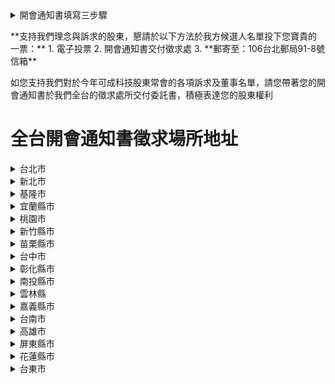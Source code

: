 <div className='container mx-auto p-4 [&_summary]:my-4 [&_summary]:p-4 [&_summary]:cursor-pointer [&_summary]:hover:bg-brand-green/10'>

<details>
  <summary className="border-2 border-[#30a3e6] rounded-4xl animate-bounce">開會通知書填寫三步驟</summary>
  
![](/images/instruction.jpg)
</details>

<p className='text-2xl my-4'>
**支持我們理念與訴求的股東，懇請於以下方法於我方候選人名單投下您寶貴的一票：**
1. 電子投票
2. 開會通知書交付徵求處
3. **郵寄至：106台北郵局91-8號信箱**

如您支持我們對於今年可成科技股東常會的各項訴求及董事名單，請您帶著您的開會通知書於我們全台的徵求處所交付委託書，積極表達您的股東權利
</p>


# 全台開會通知書徵求場所地址

<details>
  <summary>台北市</summary>

| 徵求場所地址                                                       | 電話          |
| ------------------------------------------------------------------|-------------|
| 台北市中正區博愛路 80 號 B1                                        | (02)2388-8750 |
| 台北市中正區重慶南路一段 10 號 1 樓                                | 0966-136-379  |
| 台北市中正區重慶南路一段 13 號(胡椒餅隔壁彩券行內)                 | (02)2375-3556 |
| 台北市中正區重慶南路一段 18 號（日野苑飯店旁邊）                   | (02)2351-6733 |
| 台北市中正區重慶南路三段 111 號 1 樓（欣泰廚具）                   | (02)2365-6701 |
| 台北市中正區南昌路一段 31 巷 16 號（南門市場後）                   | (02)2351-6733 |
| 台北市中正區武昌街一段 2 之 1 號 1 樓                              | 0980-137-002  |
| 台北市中正區武昌街一段 8 號                                        | (02)8972-5568 |
| 台北市中正區武昌街一段 16 巷 10 號 1 樓&2 樓之 1                   | (02)2311-1376 |
| 台北市中正區館前路 6 號 12 樓之 8（捷運台北車站新光三越出口）      | (02)2331-2141 |
| 台北市中正區懷寧街 42 之 1 號 1 樓（心泰軟異國料理便當）           | (02)2331-6372 |
| 台北市中正區懷寧街 74 號                                           | (02)8972-5210 |
| 台北市中正區懷寧街 74 號(中國信託旁邊)                             | 0978-003-540  |
| 台北市中正區懷寧街 76 號 1 樓(壹咖啡彩券行)                        | 0980-137-003  |
| 台北市中正區中華路二段 301 巷 4 號(黃豆家豆花店旁邊)               | (02)2339-1391 |
| 台北市中正區寧波東街 22-1 號(早香早餐吧)                           | (02)2322-5364 |
| 台北市中正區新生南路一段 138 之 1 號                               | (02)2740-8229 |
| 台北市萬華區大理街 22 號(捷運龍山寺站 3 號出口對面)                | (02)2336-3999 |
| 台北市萬華區東園街 68-1 號 2 樓(由 66 巷 2 弄進入)                 | (02)2307-1773 |
| 台北市大同區重慶北路三段 281 號（金旺來彩劵行）                    | (02)2595-6189 |
| 台北市大同區重慶北路三段 296 巷 16 號                              | (02)2552-8400 |
| 台北市大同區南京西路 163 號 1 樓 97 室                             | (02)2555-7396 |
| 台北市大同區延平北路二段 96 號（華銀警衛室）                       | (02)2555-7396 |
| 台北市大同區延平北路二段 109 號（優達刻印配鑰）                    | (02)2556-3138 |
| 台北市大同區承德路三段 206 之 2 號（承三 208 巷口）                | (02)2595-6189 |
| 台北市大同區承德路三段 231 號(彩券行)                              | (02)2592-6278 |
| 台北市中山區建國北路一段 96 號                                     | 0972-891-240  |
| 台北市中山區合江街 123 號-久振堂香舖(錦州民權中間)                 | (02)2505-2215 |
| 台北市中山區合江街 188 巷 2 號 1 樓                                | (02)2506-2926 |
| 台北市中山區農安街 109 號 1 樓(中原街口)                           | 0955-480-000  |
| 台北市中山區吉林路 144 巷 10 號 2 樓                               | (02)2563-5077 |
| 台北市中山區吉林路 376 號（教堂旁彩券行）                          | (02)2535-0758 |
| 台北市中山區吉林路 426 號                                          | (02)2597-1040 |
| 台北市中山區松江路 108 巷 29 號 1 樓（欣大文具店）                 | (02)2542-6127 |
| 台北市中山區松江路 123 巷 8 號 2 樓（南京東路口）                  | (02)2501-5528 |
| 台北市中山區龍江路 155 巷 6 號 1 樓（長春路口）                    | (02)2718-0952 |
| 台北市中山區民生東路二段 148 號 Toffee 服飾(松江路口,路易莎旁)     | (02)2542-9368 |
| 台北市松山區民生東路四段 80 巷 5 號                                | (02)2547-3039 |
| 台北市松山區三民路 136 巷 12 號 1 樓                               | (02)2762-5690 |
| 台北市松山區延吉街 12 號 1 樓（吉仁鎖店）                          | (02)2578-0782 |
| 台北市松山區東興路 5 號 1 樓(統一證正對面)                         | 0958-327-999  |
| 台北市大安區信義路二段 98 號(彩券行)                               | (02)2358-1861 |
| 台北市大安區延吉街 135 之 2 號 7 樓（忠孝東路口）                  | (02)2778-3412 |
| 台北市大安區延吉街 153-4 號                                        | (02)8771-3691 |
| 台北市大安區光復南路 578 號 2 樓之 1(信義路口永和豆漿旁)           | 0916-563-248  |
| 台北市大安區復興南路一段 321 號 1 樓 A17 室（捷運大安站 6 號出口） | (02)2501-5529 |
| 台北市大安區敦化南路二段 11 巷 22 號（敦南信義路口）               | (02)2706-388  | 9   |
| 台北郵局 91-8 號信箱                                               |
| 台北市大安區敦化南路二段 81 巷 45 弄 27 號                         | (02)2701-6245 |
| 台北市大安區泰順街 46-1 號(奇威藥局)                               | (02)2365-1110 |
| 台北市大安區永康街 2 巷 4 號(手機殼專賣)                           | 0933-225-092  |
| 台北市大安區新生南路一段 149-11 號 1 樓(彩券行)                    | (02)2705-8885 |
| 台北市大安區瑞安街 230 號                                          | (02)2708-6046 |
| 台北市大安區和平東路三段 228 巷 34 號(彩券行)                      | (02)8732-5595 |
| 台北市大安區通化街 13 號                                           | 02)2709-8668  |
| 台北市信義區虎林街 100 巷 17 號 1 樓                               | (02)2753-5992 |
| 台北巿信義區永吉路 180 巷 14 號(鴻睿商行)                          | (02)2763-2710 |
| 台北市信義區永吉路 278 巷 27 弄 32 號 1 樓(永吉市場旁)             | (02)8787-5802 |
| 台北市信義區松山路 627-1 號(登寶眼鏡行,福德松山路口)               | (02)2727-4788 |
| 台北市士林區承德路四段 10 巷 57 號                                 | 0932-135-683  |
| 台北市士林區文林路 173 號(大北路口彩券行)                          | (02)2881-7777 |
| 台北市士林區中正路 403 號(彩券行)                                  | (02)2883-3637 |
| 台北市士林區德行東路 92 號（檳榔店內-忠誠牛肉麵旁）                | (02)2828-2007 |
| 台北市士林區德行東路 95 號(芝加哥數位影像)                         | (02)2838-2572 |
| 台北市北投區致遠一路二段 117 號 1 樓（彩劵行-陽信銀旁）            | (02)2827-9151 |
| 台北市北投區致遠二路 116 號(僑王機車行)                            | (02)2820-5708 |
| 台北市北投區明德路 152 號(彩券行)                                  | (02)2828-0169 |
| 台北市北投區裕民六路 90 巷 1 弄 20 號(近石牌捷運富邦證券後)        | (02)2827-3035 |
| 台北市北投區中央北路一段 145 號(彩券行)                            | (02)2897-4747 |
| 台北市北投區大興街 23 巷 4 號(全聯福利後面)                        | (02)2895-6645 |
| 台北市內湖區成功路四段 61 巷 32 弄 14 號 1 樓（冠博未上市）        | (02)8792-9175 |
| 台北市內湖區環山路一段 63 號                                       | (02)2798-5827 |
| 台北市內湖區金湖路 2 號(近捷運內湖站 2 號出口)                     | (02)2791-8777 |
| 台北市內湖區康寧路一段 141 號(台灣彩券)                            | (02)2793-3277 |
| 台北市南港區八德路四段 909 號 1 樓(貓狗 909)                       | 0975-756-871  |
| 台北市南港區福德街 311 號（伊美自助洗衣店）                        | (02)2786-7680 |
| 台北市文山區羅斯福路六段 268 號 1 樓（順明眼鏡行）                 | (02)2931-1663 |
| 台北市文山區興隆路一段 65 號 1 樓（798 羊肉）                      | (02)2933-0571 |
| 台北市文山區景明街 1 號(興隆路一段 138 號 OK 便利商店旁)           | (02)2935-5555 |

</details>

<details>
  <summary>新北市</summary>

| 徵求場所地址                                                       | 電話          |
| ------------------------------------------------------------------|-------------|
|新北市淡水區中山路95巷18號1樓 | (02)2620-4121
|新北市汐止區康寧街414號1樓（宥鈞安全帽） | (02)2695-3448
|新北市土城區中央路二段50巷16弄1號1樓（日月光對面巷子內） | (02)2273-0628
|新北市土城區學府路一段98巷24號（廣福派出所對面巷子） | (02)2262-0589
|新北市土城區青雲路176號1樓(名田水電行) | (02)2262-3556
|新北市土城區裕生路83巷21號(樂利國小旁) | (02)2265-5723
|新北市板橋區文化路一段188巷7 弄40號（油庫市場內） | (02)2257-2976
|新北市板橋區五權街65巷10號（五權公園口） | (02)2954-4325
|新北市板橋區東門街30之2號1樓之2（府中1號出口） | (02)2956-2019
|新北市板橋區長安街138巷1-1號(海山高中部後面，學盟補習班旁) | (02)2963-7878
|新北市新店區中正路187之1號(南記鎖匙刻印行) | (02)2913-3480
|新北市新店區中正路247巷4弄2號（OK超商巷內） | (02)2916-0308
|新北市新店區中正路380號(永利機車行、耕莘醫院旁) | (02)2218-4748
|新北市永和區得和路373巷31弄11號1樓（原永元路） | (02)2920-8426
|新北市永和區中正路653號（和欣機車行） | (02)2920-8426
|新北市永和區中和路591號(金鴻興鐘錶行) | (02)2927-0606
|新北市中和區泰和街32號1樓（品宏機車行） | (02)2231-1618
|新北市中和區連城路348號（天下武裝） | (02)2231-1618
|新北市中和區景平路425號 | (02)2246-5010
|新北市中和區景安路35號1樓(無患子環保洗衣店) | (02)2949-3528
|新北市新莊區公園一路70巷2號（阿耀的店旁巷） | (02)2993-1020
|新北市新莊區新泰路225巷8號1樓（品皇咖啡） | (02)2992-9523
|新北市新莊區新泰路225巷23弄12號(台北富邦銀行隔壁巷弄內) | (02)2992-4784
|新北市新莊區中港路288巷70號 | 0971-797-298
|新北市樹林區保安二街19號（國清電器） | (02)2681-3471
|新北市樹林區中山路1段205號(小馬租車) | 0932-921-357
|新北市三峽區民生街154號B19(民生花坊旁) | 0970-476-060
|新北市三峽區復興路42巷3號1樓 | 0963-081-570
|新北市鶯歌區中正一路93號（全國寢具行） | (02)2677-2049
|新北市鶯歌區建國路57號（山姆幼兒園對面） | 0958-168-266
|新北市三重區安樂街46號（正義北路247號全家旁巷內） | (02)2980-4817
|新北市三重區集美街23號（龍佳照相館） | (02)2978-8331
|新北市三重區重陽路一段118號(春米早午餐店)稅捐處正對面 | (02)2982-4289
|新北市三重區文化北路226巷46號1樓（正義北路八方雲集後） | (02)2982-4608
|新北市蘆洲區中山二路36巷31號 1樓（雜貨店） | (02)2285-0627
|新北市蘆洲區中正路185巷76號(中古電視維修買賣) | (02)2848-8984
</details>

<details>
  <summary>基隆市</summary>

| 徵求場所地址                                                       | 電話          |
| ------------------------------------------------------------------|-------------|
|基隆市仁愛區愛三路87號4樓之15（仁愛眼鏡4樓） | (02)2425-7224|
|基隆市仁愛區孝二路29巷9號1樓 | (02)24250062|
|基隆市信義區東信路246號(A.D HAIR) | (02)2466-0233|
|基隆市七堵區光明路17號 | (02)2456-6009|
|基隆市七堵區福一街214號(綜合鞋店) | 0915-530-630|
</details>

<details>
  <summary>宜蘭縣市</summary>

| 徵求場所地址                                                       | 電話          |
| ------------------------------------------------------------------|-------------|
|宜蘭縣羅東鎮博愛路14號 | (03)955-0661|
|宜蘭縣羅東鎮林森路111號(諾貝爾麵包店後面) | 0928-740-835|
|宜蘭縣宜蘭市農權路180號(晨昇早點斜對面) | 0905-301-645|
|宜蘭縣宜蘭市武營街84號 | 0958-616-137|
</details>

<details>
  <summary>桃園市</summary>

| 徵求場所地址                                                       | 電話          |
| ------------------------------------------------------------------|-------------|
|桃園市中壢區中台路15號（近中壢監理站、圖書館、路易莎） | (03)426-0715|
|桃園市中壢區民權路214號(萬利市場對面7-11巷口進入) | (03)494-9706|
|桃園市中壢區環北路577號(中華六福茶具百貨) | (03)462-3043|
|桃園市中壢區永福路987號(嘉又專業鎖店) | (03)463-1822|
|桃園市桃園區愛八街15號（麵包同話後方） | (03)335-7025|
|桃園市桃園區中山東路199號(青溪國中對面) | (03)331-8844|
|桃園市桃園區國聖一街191號(愛買後面，宏昌13街國聖一街交叉口) | 0965-355-336|
|桃園市八德區和平路170號(全順汽車修理廠) | 0965-355-336|
|桃園市八德區東勇街69巷21號（屈臣氏義勇店後巷） | (03)367-1202|
|桃園市楊梅區新成路120號（永成自行車行） | (03)475-6783|
|桃園市龍潭區龍青路3號-刻印行(台灣銀行對面) | (03)480-1964|
|桃園市蘆竹區奉化路54號 | 0936-584-639|

</details>

<details>
  <summary>新竹縣市</summary>

| 徵求場所地址                                                       | 電話          |
| ------------------------------------------------------------------|-------------|
|新竹市北大路305巷8號（國泰世華旁巷） | (03)523-7681|
|新竹市北區和福街3號(北大路鬍鬚張旁邊巷子) | (03)523-6082|
|新竹市東區西大路97巷8號(牛肉麵巷內) | (03)526-8892|
|新竹市東區光復路一段329巷6號(家樂福旁巷內) | (03)579-8131|
|新竹市光復路一段278號（元大、台新金對面） | 0987-519-892|
|新竹縣竹北市博愛街379號(博愛街郵局對面) | (03)555-5276|
|新竹縣竹北市民權街18號（寶寶園生活百貨） | (03)551-4141|
|新竹縣湖口鄉中正路一段143號(君育手工藝行) | (03)590-6019|
|新竹縣新豐鄉忠孝路33號(P8精品服飾) | 0980-705-116|
|新竹縣新埔鎮中正路546號(新生照相館) | (03)588-3028|
|新竹縣關西鎮南京路31號(薰衣草服飾) | (03)587-9551|
|新竹縣竹東鎮中正路7號 | (03)594-2471|
|新竹縣竹東鎮中興路三段291號 | 0955-904-166|

</details>

<details>
  <summary>苗栗縣市</summary>

| 徵求場所地址                                                       | 電話          |
| ------------------------------------------------------------------|-------------|
|苗栗縣竹南鎮龍泉街33號 | 0921-480-228|
|苗栗縣頭份市維新路35號（竹南南地下道全家福鞋店正對面） | (037)627-163|
|苗栗市忠孝路196號（三言兩語簡餐店） | (037)362-196|
|苗栗市福星里10鄰福園街72號1樓(靠近北平四海小館旁) | (037)276-045|
|苗栗市中正路429號(黃明玲皮膚科對面) | 0905-334-770|

</details>

<details>
  <summary>台中市</summary>

| 徵求場所地址                                                       | 電話          |
| ------------------------------------------------------------------|-------------|
|台中市南區正義街133巷2之1號（劉永洲） | (04)2287-2837|
|台中市南區高工路56號（利百加健康屋） | (04)2265-9940|
|台中市西區金山路49之5號 | (04)2372-4785|
|台中市西區五權五街180號(蒙娜麗莎,近忠明南路口) | (04)2376-9885|
|台中市北區太平路217號（正美洗衣店） | (04)2201-4514|
|台中市北區英才路184號1樓-陳素菡(大麵羹斜對面) | (04)2203-9343|
|台中市北屯區崇德二路二段82號 | (04)2247-6687|
|台中市北屯區祥順五街102號 | 0928-630-921|
|台中市西屯區黎明路三段487號（東帝視障按摩養生館） | (04)2707-0056|
|台中市南屯區大英街318號1樓(永春不動產) | (04)2320-1378|
|台中市南屯區南屯路二段116號（匯芳書局） | (04)2471-5092|
|台中市西屯區福上巷327號(近文華路) | (04)2452-1306|
|台中市太平區成功東路255號（建興路口） | (04)2277-1106|
|台中市太平區中興東路30號（新民書局） | (04)2277-1801|
|台中市太平區中興東路32號(窗簾專賣店) | (04)2275-4916|
|台中市大里區中興路二段396-2號(美達行) | (04)2485-1222|
|台中市大里區德芳路二段27號（享宸養生館） | (04)2407-3827|
|台中市大里區永興路116號（沛琪洗衣店） | (04)2482-4992|
|台中市霧峰區中正路788之1號（沅寶王彩券行） | (04)2339-3800|
|台中市烏日區中華路562號（宏仁汽車材料） | (04)2338-4175|
|台中市豐原區豐陽路3號（7-11對面） | (04)2524-2955|
|台中市豐原區豐西里14鄰忠孝街79巷40號 | 0981-773-228|
|台中市龍井區觀光路135巷68號 | (04)2635-7570|
|台中市清水區光華路43巷2號 | (04)2622-0217|
|台中市大甲區大甲街23號 | 0983-682-764|
|台中市大甲區青年路33之1號 | (04)2681-6841|
|台中市大雅區民生路一段133巷21號(國泰世華銀巷子進入) | (04)2560-3566|
|台中市沙鹿區鎮南路二段279號(松邦文具) | (04)2635-6360|

</details>

<details>
  <summary>彰化縣市</summary>

| 徵求場所地址                                                       | 電話          |
| ------------------------------------------------------------------|-------------|
|彰化市中正路二段560巷22號（彰安國中旁巷內） | (04)722-4669|
|彰化市中山路二段885-2號1樓(金伍翔鋁門窗) | (04)720-1027|
|彰化市三民路237巷57號 | (04)729-9815|
|彰化縣鹿港鎮三民路260號 | (04)777-2715|
|彰化縣鹿港鎮永安二路120巷3號(鹿港至誠慈善會巷子內) | 0928-017-984|
|彰化縣員林市中山南路191巷6號（原址188號對面巷第3間） | (04)835-0257|
|彰化縣員林市大仁街1號(大同路二段全家便利商店斜對面) | (04)834-4546|
|彰化縣和美鎮中興路2段21號 | (04)755-5821|
|彰化縣伸港鄉中興路一段301號(國品電信企業) | 0933-599-998|
|彰化縣永靖鄉瑚璉路147號（萱滷味） | 0939-668-076|
|彰化縣田中鎮中山街335巷28號（謝英代書） | (04)874-2818|
|彰化縣田中鎮員集路二段418號(建興五金行) | (04)874-2611|
|彰化縣北斗鎮中山路一段266號（萬八火鍋斜對面） | 0926-901-746|
|彰化縣北斗鎮文苑東路77號(金寶山五金大賣場)藝林書局旁 | (04)888-0606|
|彰化縣溪湖鎮彰水路三段375號(道安醫院斜對面) | (04)882-9988|
|彰化縣二林鎮儒林路二段358號(久鎰百貨行) | (04)896-0103|

</details>

<details>
  <summary>南投縣市</summary>

| 徵求場所地址                                                       | 電話          |
| ------------------------------------------------------------------|-------------|
|南投市民族路215號（廣元藥局旁） | 0988-217-969|
|南投市中興路74巷6號（文和煙酒巷內） | 0928-316-741|
|南投市彰南路一段1078號(南投國小對面) | (049)222-2366|
|南投縣草屯鎮炎峰街3之7號（土銀斜對面） | (049)232-7456|
|南投縣草屯鎮和興街25號(草屯形象商圈) | (049)230-2225|
|南投縣竹山鎮建國二路98號(阿樹米行) | (049)263-0350|

</details>

<details>
  <summary>雲林縣</summary>

| 徵求場所地址                                                       | 電話          |
| ------------------------------------------------------------------|-------------|
|雲林縣北港鎮文化路148號（永利牛排館） | 0921-700-416|
|雲林縣斗南鎮順安街133號（順益單車） | (05)596-3540|
|雲林縣虎尾鎮林森路二段23-1號（龍之海唱片行） | (05)633-8311|
|雲林縣斗六市九如街4號（圓拉麵） | (05)533-6202|
|雲林縣斗六市城頂街62-2號(明志動物醫院) | 0910-544-688|
|雲林縣西螺鎮平和路162號（新德記-野爵客） | (05)586-8886|

</details>

<details>
  <summary>嘉義縣市</summary>

| 徵求場所地址                                                       | 電話          |
| ------------------------------------------------------------------|-------------|
|嘉義市忠義街68號（蘭井街與光彩街中間） | (05)222-3203|
|嘉義市東區成仁街273之2號(靠近林森西路) | (05)276-6189|
|嘉義市西區忠義街123號(近中山路口第三家) | (05)222-2705|
|嘉義縣民雄鄉保生街32號 | (05)226-2722|
|嘉義縣民雄鄉福樂村埤角342號(嘉鴻書局) | (05)2219-989|
|嘉義縣民雄鄉福樂村埤角7號（google搜尋:埤角股東會紀念品） | 0932-961-980|
|嘉義縣水上鄉進學街19巷23號 | (05)268-5486|

</details>

<details>
  <summary>台南市</summary>

| 徵求場所地址                                                       | 電話          |
| ------------------------------------------------------------------|-------------|
|台南市中西區友愛東街15號（萬川餅店旁） | (06)228-6026|
|台南市中西區西門路二段407號1樓（舊大舞台對面） | (06)221-8925|
|台南市中西區民族路三段56號 | (06)221-1820|
|台南市中西區民生路二段272號(富邦大樓正對面) | (06)223-3958|
|台南市東區大同路一段45巷5號(東門圓環旁) | (06)214-1371|
|台南市東區仁和路84-3號(弘鼎文具店) | (06)260-6319|
|台南市東區小東路360號((國泰世華銀行正對面)) | (06)208-9267|
|台南市東區崇善路232巷17弄2號 | (06)260-3856|
|台南市東區裕農路647號（裕農安安藥局） | (06)208-5939|
|台南市北區公園路128號（好鄰居藥局） | (06)221-9015|
|台南市北區公園路128號2樓之9 | (06)221-9015|
|台南市安平區永華三街71號（茗茶作茶飲店） | (06)298-8703|
|台南市永康區復興路295號（廣大電器） | (06)313-8475|
|台南市永康區大灣路352號（雨田通訊行） | (06)271-7120|
|台南市永康區華興街104號1樓(華興理髮廳) | (06)312-0498|
|台南市永康區永康街97號 | (06)233-0877|
|台南市佳里區平等街119號(新光大樓旁) | (06)723-1560|
|台南市佳里區和平街1號 | (06)723-6975|
|台南市歸仁區中山路一段551號（燿瀅3C行動館） | (06)330-1065|
|台南市新營區永安街3之1號 （近交通台） | (06)635-0786|
|台南市新營區博愛街56-2號 | 0911-219-885|
|台南市新營區三民路128號(博大書局) | (06)632-6865|

</details>

<details>
  <summary>高雄市</summary>

| 徵求場所地址                                                       | 電話          |
| ------------------------------------------------------------------|-------------|
|高雄市前金區六合二路228號（市議會後面） | (07)201-4827|
|高雄市前金區自強一路100號(七賢二路口-櫻花廚具) | (07)211-1234|
|高雄市苓雅區正大路27號（輔仁路口轉入） | (07)723-1100|
|高雄市苓雅區青年一路163號之2（國民市場門口德興軒文具行） | (07)333-5635|
|高雄市苓雅區光華一路148-65號（義美食品旁天龍戶外） | (07)716-3735|
|高雄市新興區中正三路98號1樓（搜尋:高雄全通中正店） | (07)237-9898|
|高雄市新興區南台路45號（中正、南台路三信合作社對面） | (07)282-2088|
|高雄市三民區建興路192號（櫻花廚具） | (07)384-9900|
|高雄市三民區重慶街46號(後火車站中國信託後方) | (07)311-8641|
|高雄市三民區澄和路58巷16號 | 0929-043-518|
|高雄市三民區鼎泰街220號(全聯附近) | (07)-342-0508|
|高雄市小港區桂陽路259號(7-11旁，近桂林國小) | (07)793-1460|
|高雄市小港區華山路128之5號（華山國小旁櫻花廚具） | (07)806-4070|
|高雄市左營區海德路41號 | (07)582-1886|
|高雄市左營區立信路221號 | (07)556-0952|
|高雄市左營區自由二路410號(新葳美髮美容百貨) | (07)558-6399|
|高雄市仁武區仁新巷57號（成功文具行） | (07)371-1885|
|高雄市仁武區仁雄路13-22號（永順鎖印行全真中醫旁） | (07)373-7788|
|高雄市鹽埕區安石街39號(大仁市場後方) | (07)532-0447|
|高雄市鼓山區伊犁街31號(近九如國小) | (07)521-6315|
|高雄市前鎮區一心二路50號(華南銀行對面) | 0955-145705|
|高雄市鳳山區五甲二路241號（中華電信對面正大興安全帽） | (07)722-9124|
|高雄市鳳山區自強一路221號（多那之咖啡五甲店隔壁） | (07)831-2170|
|高雄市鳳山區中華街3-3號(高雄捷運鳳山站2號出口) | (07)741-4591|
|高雄市鳳山區光復路二段257號 | (07)799-1473|
|高雄市鳳山區凱旋路215號(聯邦銀行正對面) | (07)765-6657|
|高雄市鳳山區三誠路13號(近五甲廟、福誠高中) | (07)823-0388|
|高雄市鳳山區文化西路17-7號（文化西路轉入） | (07)777-8800|
|高雄市鳳山區維新路97-1號（馬光中醫斜對面） | (07)741-1762|
|高雄市大寮區鳳屏一路458號（潔盈美容美髮材料行） | (07)703-3872|
|高雄市大寮區鳳林三路793號(近黃昏市場) | (07)782-5356|
|高雄市林園區仁愛里文聖街128巷16號 | (07)642-1754|
|高雄市林園區仁愛路216巷2號（快樂髮廊） | (07)641-4400|
|高雄市楠梓區後昌路837巷51號1樓(全聯福利中心斜對面) | (07)360-5953|
|高雄市楠梓區土庫路15號(台糖量販斜對面) | (07)351-8476|
|高雄市岡山區公園東路124號 | (07)623-6250|

</details>

<details>
  <summary>屏東縣市</summary>

| 徵求場所地址                                                       | 電話          |
| ------------------------------------------------------------------|-------------|
|屏東市中正路131號（秀波股務） | (08)765-7277|
|屏東市自由路765號(國民餐廳對面) | 0986-803-018|
|屏東市復興路205號 | 0986-803-018|
|屏東縣潮州鎮延平路136號（國泰大樓旁） | (08)789-0748|

</details>

<details>
  <summary>花蓮縣市</summary>

| 徵求場所地址                                                       | 電話          |
| ------------------------------------------------------------------|-------------|
|花蓮市福建街199號 | (08)833-1010|
|花蓮縣吉安鄉自強路449號1樓(建宏電器行) | (038)567-001|
|花蓮縣玉里鎮中正路90號 | (038)886-922|

</details>

<details>
  <summary>台東市</summary>

| 徵求場所地址                                                       | 電話          |
| ------------------------------------------------------------------|-------------|
|台東市新生路331號 | (089)351-883|
|台東市新生路456號 | 	(089)323-009|

</details>

</div>
